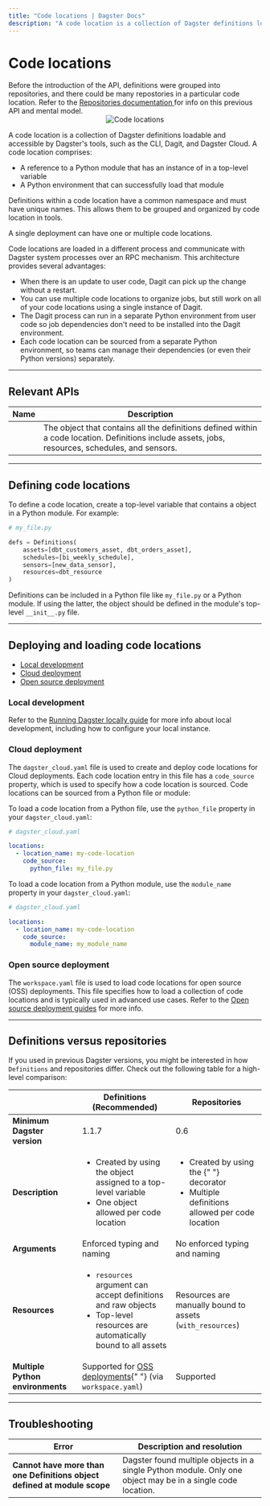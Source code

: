 ```yaml
---
title: "Code locations | Dagster Docs"
description: "A code location is a collection of Dagster definitions loadable and accessible by Dagster's tools. Learn to create, load, and deploy code locations."
---
```


# Code locations

<Note>
  Before the introduction of the <PyObject object="Definitions" />
  API, definitions were grouped into repositories, and there could be many repostories
  in a particular code location. Refer to the <a href="/concepts/repositories-workspaces/repositories">
    Repositories documentation
  </a> for info on this previous API and mental model.
</Note>

<center>
  <Image
    alt="Code locations"
    src="/images/concepts/code-locations/code-locations-diagram.png"
    width={601}
    height={431}
  />
</center>

A code location is a collection of Dagster definitions loadable and accessible by Dagster's tools, such as the CLI, Dagit, and Dagster Cloud. A code location comprises:

- A reference to a Python module that has an instance of <PyObject object="Definitions" /> in a top-level variable
- A Python environment that can successfully load that module

Definitions within a code location have a common namespace and must have unique names. This allows them to be grouped and organized by code location in tools.

A single deployment can have one or multiple code locations.

Code locations are loaded in a different process and communicate with Dagster system processes over an RPC mechanism. This architecture provides several advantages:

- When there is an update to user code, Dagit can pick up the change without a restart.
- You can use multiple code locations to organize jobs, but still work on all of your code locations using a single instance of Dagit.
- The Dagit process can run in a separate Python environment from user code so job dependencies don't need to be installed into the Dagit environment.
- Each code location can be sourced from a separate Python environment, so teams can manage their dependencies (or even their Python versions) separately.

---

## Relevant APIs

| Name                              | Description                                                                                                                                       |
| --------------------------------- | ------------------------------------------------------------------------------------------------------------------------------------------------- |
| <PyObject object="Definitions" /> | The object that contains all the definitions defined within a code location. Definitions include assets, jobs, resources, schedules, and sensors. |

---

## Defining code locations

To define a code location, create a top-level variable that contains a <PyObject object="Definitions"/> object in a Python module. For example:

```python
# my_file.py

defs = Definitions(
    assets=[dbt_customers_asset, dbt_orders_asset],
    schedules=[bi_weekly_schedule],
    sensors=[new_data_sensor],
    resources=dbt_resource
)
```

Definitions can be included in a Python file like `my_file.py` or a Python module. If using the latter, the <PyObject object="Definitions"/> object should be defined in the module's top-level `__init__.py` file.

---

## Deploying and loading code locations

- [Local development](#local-development)
- [Cloud deployment](#cloud-deployment)
- [Open source deployment](#open-source-deployment)

### Local development

Refer to the [Running Dagster locally guide](/guides/running-dagster-locally) for more info about local development, including how to configure your local instance.

<!-- Lives in /next/components/mdx/includes/dagster/DagsterDevTabs.mdx -->

<DagsterDevTabs />

### Cloud deployment

The `dagster_cloud.yaml` file is used to create and deploy code locations for Cloud deployments. Each code location entry in this file has a `code_source` property, which is used to specify how a code location is sourced. Code locations can be sourced from a Python file or module:

<TabGroup>
<TabItem name="Using a Python file">

To load a code location from a Python file, use the `python_file` property in your `dagster_cloud.yaml`:

```yaml
# dagster_cloud.yaml

locations:
  - location_name: my-code-location
    code_source:
      python_file: my_file.py
```

</TabItem>
<TabItem name="Using a Python module">

To load a code location from a Python module, use the `module_name` property in your `dagster_cloud.yaml`:

```yaml
# dagster_cloud.yaml

locations:
  - location_name: my-code-location
    code_source:
      module_name: my_module_name
```

</TabItem>
</TabGroup>

### Open source deployment

The `workspace.yaml` file is used to load code locations for open source (OSS) deployments. This file specifies how to load a collection of code locations and is typically used in advanced use cases. Refer to the [Open source deployment guides](/deployment/guides) for more info.

---

## Definitions versus repositories

If you used <PyObject object="repository" decorator /> in previous Dagster versions, you might be interested in how `Definitions` and repositories differ. Check out the following table for a high-level comparison:

<table
  className="table"
  style={{
    width: "100%",
  }}
>
  <thead>
    <tr>
      <th></th>
      <th
        style={{
          width: "40%",
        }}
      >
        Definitions (Recommended)
      </th>
      <th
        style={{
          width: "40%",
        }}
      >
        Repositories
      </th>
    </tr>
  </thead>
  <tbody>
    <tr>
      <td>
        <strong>Minimum Dagster version</strong>
      </td>
      <td>1.1.7</td>
      <td>0.6</td>
    </tr>
    <tr>
      <td>
        <strong>Description</strong>
      </td>
      <td>
        <ul
          style={{
            marginTop: "0px",
          }}
        >
          <li
            style={{
              marginTop: "0px",
            }}
          >
            Created by using the <PyObject object="Definitions" /> object
            assigned to a top-level variable
          </li>
          <li>
            One <PyObject object="Definitions" /> object allowed per code
            location
          </li>
        </ul>
      </td>
      <td>
        <ul
          style={{
            marginTop: "0px",
          }}
        >
          <li
            style={{
              marginTop: "0px",
            }}
          >
            Created by using the <PyObject object="repository" decorator />{" "}
            decorator
          </li>
          <li>
            Multiple <PyObject object="repository" decorator /> definitions
            allowed per code location
          </li>
        </ul>
      </td>
    </tr>
    <tr>
      <td>
        <strong>Arguments</strong>
      </td>
      <td>Enforced typing and naming</td>
      <td>No enforced typing and naming</td>
    </tr>
    <tr>
      <td>
        <strong>Resources</strong>
      </td>
      <td>
        <ul
          style={{
            marginTop: "0px",
          }}
        >
          <li
            style={{
              marginTop: "0px",
            }}
          >
            <code>resources</code> argument can accept definitions and raw
            objects
          </li>
          <li>Top-level resources are automatically bound to all assets</li>
        </ul>
      </td>
      <td>
        Resources are manually bound to assets (<code>with_resources</code>)
      </td>
    </tr>
    <tr>
      <td>
        <strong>Multiple Python environments</strong>
      </td>
      <td>
        Supported for <a href="#open-source-deployments">OSS deployments</a>{" "}
        (via
        <code>workspace.yaml</code>)
      </td>
      <td>Supported</td>
    </tr>
  </tbody>
</table>

---

## Troubleshooting

<table
  className="table"
  style={{
    width: "100%",
  }}
>
  <thead>
    <tr>
      <th
        style={{
          width: "30%",
        }}
      >
        Error
      </th>
      <th>Description and resolution</th>
    </tr>
  </thead>
  <tbody>
    <tr>
      <td>
        <strong>
          Cannot have more than one Definitions object defined at module scope
        </strong>
      </td>
      <td>
        Dagster found multiple <PyObject object="Definitions" /> objects in a
        single Python module. Only one <PyObject object="Definitions" /> object
        may be in a single code location.
      </td>
    </tr>
  </tbody>
</table>
